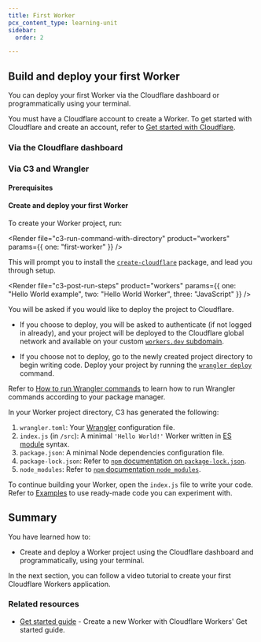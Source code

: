 ```yaml
---
title: First Worker
pcx_content_type: learning-unit
sidebar:
  order: 2

---
```



## Build and deploy your first Worker

You can deploy your first Worker via the Cloudflare dashboard or programmatically using your terminal.

You must have a Cloudflare account to create a Worker. To get started with Cloudflare and create an account, refer to [Get started with Cloudflare](/learning-paths/get-started/).

### Via the Cloudflare dashboard

<Render file="get-started-dash" product="workers" />

### Via C3 and Wrangler

#### Prerequisites

<Render file="prereqs" product="workers" />

#### Create and deploy your first Worker

<Render file="c3-definition" product="workers" />

To create your Worker project, run:

<Render file="c3-run-command-with-directory" product="workers" params={{ one: "first-worker" }} />

This will prompt you to install the [`create-cloudflare`](https://www.npmjs.com/package/create-cloudflare) package, and lead you through setup.

<Render file="c3-post-run-steps" product="workers" params={{ one: "Hello World example", two: "Hello World Worker", three: "JavaScript" }} />

You will be asked if you would like to deploy the project to Cloudflare.

* If you choose to deploy, you will be asked to authenticate (if not logged in already), and your project will be deployed to the Cloudflare global network and available on your custom [`workers.dev` subdomain](/workers/configuration/routing/workers-dev/).

* If you choose not to deploy, go to the newly created project directory to begin writing code. Deploy your project by running the [`wrangler deploy`](/workers/wrangler/commands/#deploy) command.

Refer to [How to run Wrangler commands](/workers/wrangler/commands/#how-to-run-wrangler-commands) to learn how to run Wrangler commands according to your package manager.

In your Worker project directory, C3 has generated the following:

1. `wrangler.toml`: Your [Wrangler](/workers/wrangler/configuration/#sample-wranglertoml-configuration) configuration file.
2. `index.js` (in `/src`): A minimal `'Hello World!'` Worker written in [ES module](/workers/reference/migrate-to-module-workers/) syntax.
3. `package.json`: A minimal Node dependencies configuration file.
4. `package-lock.json`: Refer to [`npm` documentation on `package-lock.json`](https://docs.npmjs.com/cli/v9/configuring-npm/package-lock-json).
5. `node_modules`: Refer to [`npm` documentation `node_modules`](https://docs.npmjs.com/cli/v7/configuring-npm/folders#node-modules).

To continue building your Worker, open the `index.js` file to write your code. Refer to [Examples](/workers/examples/) to use ready-made code you can experiment with.

## Summary

You have learned how to:

* Create and deploy a Worker project using the Cloudflare dashboard and programmatically, using your terminal.

In the next section, you can follow a video tutorial to create your first Cloudflare Workers application.

### Related resources

* [Get started guide](/workers/get-started/guide/) - Create a new Worker with Cloudflare Workers' Get started guide.
